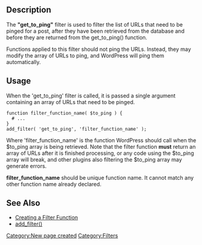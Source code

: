 ==Description==
The <b>"get_to_ping"</b> filter is used to filter the list of URLs that need to be pinged for a post, after they have been retrieved from the database and before they are returned from the get_to_ping() function.

Functions applied to this filter should not ping the URLs. Instead, they may modify the array of URLs to ping, and WordPress will ping them automatically.

==Usage==

When the 'get_to_ping' filter is called, it is passed a single argument containing an array of URLs that need to be pinged.

<pre>
function filter_function_name( $to_ping ) {
  # ...
}
add_filter( 'get_to_ping', 'filter_function_name' );
</pre>

Where 'filter_function_name' is the function WordPress should call when the $to_ping array is being retrieved. Note that the filter function <b>must</b> return an array of URLs after it is finished processing, or any code using the $to_ping array will break, and other plugins also filtering the $to_ping array may generate errors.

'''filter_function_name''' should be unique function name. It cannot match any other function name already declared.

==See Also==
* [[Plugin_API#Create_a_Filter_Function|Creating a Filter Function]]
* [[Function_Reference/add_filter|add_filter()]]

[[Category:New page created]]
[[Category:Filters]]